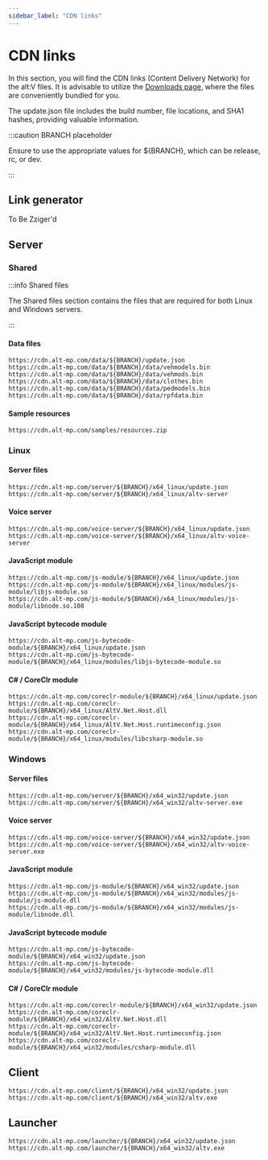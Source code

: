 ```yaml
---
sidebar_label: "CDN links"
---
```


# CDN links

In this section, you will find the CDN links (Content Delivery Network) for the alt:V files.
It is advisable to utilize the [Downloads page](https://altv.mp/#/downloads), where the files are conveniently bundled for you.

The update.json file includes the build number, file locations, and SHA1 hashes, providing valuable information.

:::caution BRANCH placeholder

Ensure to use the appropriate values for ${BRANCH}, which can be release, rc, or dev.

:::

## Link generator

To Be Zziger'd

## Server

### Shared

:::info Shared files

The Shared files section contains the files that are required for both Linux and Windows servers.

:::

#### Data files

```
https://cdn.alt-mp.com/data/${BRANCH}/update.json
https://cdn.alt-mp.com/data/${BRANCH}/data/vehmodels.bin
https://cdn.alt-mp.com/data/${BRANCH}/data/vehmods.bin
https://cdn.alt-mp.com/data/${BRANCH}/data/clothes.bin
https://cdn.alt-mp.com/data/${BRANCH}/data/pedmodels.bin
https://cdn.alt-mp.com/data/${BRANCH}/data/rpfdata.bin
```

#### Sample resources

```
https://cdn.alt-mp.com/samples/resources.zip
```

### Linux

#### Server files

```
https://cdn.alt-mp.com/server/${BRANCH}/x64_linux/update.json
https://cdn.alt-mp.com/server/${BRANCH}/x64_linux/altv-server
```

#### Voice server

```
https://cdn.alt-mp.com/voice-server/${BRANCH}/x64_linux/update.json
https://cdn.alt-mp.com/voice-server/${BRANCH}/x64_linux/altv-voice-server
```

#### JavaScript module

```
https://cdn.alt-mp.com/js-module/${BRANCH}/x64_linux/update.json
https://cdn.alt-mp.com/js-module/${BRANCH}/x64_linux/modules/js-module/libjs-module.so
https://cdn.alt-mp.com/js-module/${BRANCH}/x64_linux/modules/js-module/libnode.so.108
```

#### JavaScript bytecode module

```
https://cdn.alt-mp.com/js-bytecode-module/${BRANCH}/x64_linux/update.json
https://cdn.alt-mp.com/js-bytecode-module/${BRANCH}/x64_linux/modules/libjs-bytecode-module.so
```

#### C# / CoreClr module

```
https://cdn.alt-mp.com/coreclr-module/${BRANCH}/x64_linux/update.json
https://cdn.alt-mp.com/coreclr-module/${BRANCH}/x64_linux/AltV.Net.Host.dll
https://cdn.alt-mp.com/coreclr-module/${BRANCH}/x64_linux/AltV.Net.Host.runtimeconfig.json
https://cdn.alt-mp.com/coreclr-module/${BRANCH}/x64_linux/modules/libcsharp-module.so
```

### Windows

#### Server files

```
https://cdn.alt-mp.com/server/${BRANCH}/x64_win32/update.json
https://cdn.alt-mp.com/server/${BRANCH}/x64_win32/altv-server.exe
```

#### Voice server

```
https://cdn.alt-mp.com/voice-server/${BRANCH}/x64_win32/update.json
https://cdn.alt-mp.com/voice-server/${BRANCH}/x64_win32/altv-voice-server.exe
```

#### JavaScript module

```
https://cdn.alt-mp.com/js-module/${BRANCH}/x64_win32/update.json
https://cdn.alt-mp.com/js-module/${BRANCH}/x64_win32/modules/js-module/js-module.dll
https://cdn.alt-mp.com/js-module/${BRANCH}/x64_win32/modules/js-module/libnode.dll
```

#### JavaScript bytecode module

```
https://cdn.alt-mp.com/js-bytecode-module/${BRANCH}/x64_win32/update.json
https://cdn.alt-mp.com/js-bytecode-module/${BRANCH}/x64_win32/modules/js-bytecode-module.dll
```

#### C# / CoreClr module

```
https://cdn.alt-mp.com/coreclr-module/${BRANCH}/x64_win32/update.json
https://cdn.alt-mp.com/coreclr-module/${BRANCH}/x64_win32/AltV.Net.Host.dll
https://cdn.alt-mp.com/coreclr-module/${BRANCH}/x64_win32/AltV.Net.Host.runtimeconfig.json
https://cdn.alt-mp.com/coreclr-module/${BRANCH}/x64_win32/modules/csharp-module.dll
```

## Client

```
https://cdn.alt-mp.com/client/${BRANCH}/x64_win32/update.json
https://cdn.alt-mp.com/client/${BRANCH}/x64_win32/altv.exe
```

## Launcher

```
https://cdn.alt-mp.com/launcher/${BRANCH}/x64_win32/update.json
https://cdn.alt-mp.com/launcher/${BRANCH}/x64_win32/altv.exe
```